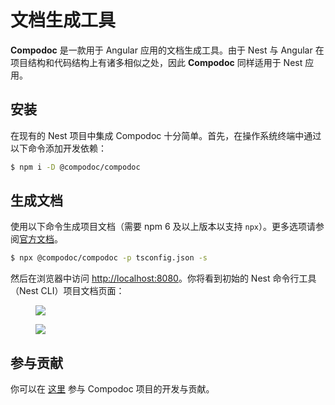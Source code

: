 # 文档生成工具

**Compodoc** 是一款用于 Angular 应用的文档生成工具。由于 Nest 与 Angular 在项目结构和代码结构上有诸多相似之处，因此 **Compodoc** 同样适用于 Nest 应用。

## 安装

在现有的 Nest 项目中集成 Compodoc 十分简单。首先，在操作系统终端中通过以下命令添加开发依赖：

```bash
$ npm i -D @compodoc/compodoc
```

## 生成文档

使用以下命令生成项目文档（需要 npm 6 及以上版本以支持 `npx`）。更多选项请参阅[官方文档](https://compodoc.app/guides/usage.html)。

```bash
$ npx @compodoc/compodoc -p tsconfig.json -s
```

然后在浏览器中访问 [http://localhost:8080](http://localhost:8080)。你将看到初始的 Nest 命令行工具（Nest CLI）项目文档页面：

<figure>
  <img src="/assets/documentation-compodoc-1.jpg" />
</figure>
<figure>
  <img src="/assets/documentation-compodoc-2.jpg" />
</figure>

## 参与贡献

你可以在 [这里](https://github.com/compodoc/compodoc) 参与 Compodoc 项目的开发与贡献。
